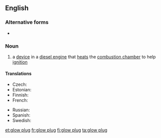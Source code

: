 {{also|glowplug|glow-plug}}
==English==

===Alternative forms===
* {{l|en|glowplug}}

===Noun===
{{wikipedia}}
{{en-noun|head=[[glow]] [[plug]]}}

# a [[device]] in a [[diesel engine]] that [[heat]]s the [[combustion chamber]] to help [[ignition]]

====Translations====
{{trans-top|plug that heats the combustion chamber}}
* Czech: {{t|cs|žhavící svíčka|f}}
* Estonian: {{t|et|eelsüüteküünal}}
* Finnish: {{t+|fi|hehkutulppa}}
* French: {{t+|fr|bougie de préchauffage|f}}
{{trans-mid}}
* Russian: {{t|ru|калильная свеча́|f}}
* Spanish: {{t+|es|bujía}}
* Swedish: {{t|sv|glödstift|c}}
{{trans-bottom}}

[[et:glow plug]]
[[fr:glow plug]]
[[fi:glow plug]]
[[ta:glow plug]]